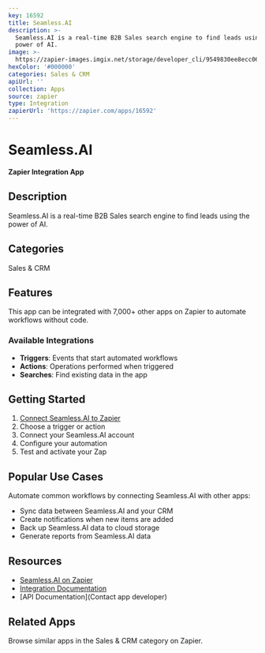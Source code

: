 ```yaml
---
key: 16592
title: Seamless.AI
description: >-
  Seamless.AI is a real-time B2B Sales search engine to find leads using the
  power of AI.
image: >-
  https://zapier-images.imgix.net/storage/developer_cli/9549830ee8ecc065402f35470cbbf038_5.png?auto=format%2Ccompress&ixlib=python-3.0.0&q=50
hexColor: '#000000'
categories: Sales & CRM
apiUrl: ''
collection: Apps
source: zapier
type: Integration
zapierUrl: 'https://zapier.com/apps/16592'
---
```

# Seamless.AI

**Zapier Integration App**

## Description

Seamless.AI is a real-time B2B Sales search engine to find leads using the power of AI.

## Categories

Sales & CRM

## Features

This app can be integrated with 7,000+ other apps on Zapier to automate workflows without code.

### Available Integrations

- **Triggers**: Events that start automated workflows
- **Actions**: Operations performed when triggered
- **Searches**: Find existing data in the app

## Getting Started

1. [Connect Seamless.AI to Zapier](https://zapier.com/apps/16592)
2. Choose a trigger or action
3. Connect your Seamless.AI account
4. Configure your automation
5. Test and activate your Zap

## Popular Use Cases

Automate common workflows by connecting Seamless.AI with other apps:

- Sync data between Seamless.AI and your CRM
- Create notifications when new items are added
- Back up Seamless.AI data to cloud storage
- Generate reports from Seamless.AI data

## Resources

- [Seamless.AI on Zapier](https://zapier.com/apps/16592)
- [Integration Documentation](https://zapier.com/apps/16592/integrations)
- [API Documentation](Contact app developer)

## Related Apps

Browse similar apps in the Sales & CRM category on Zapier.

